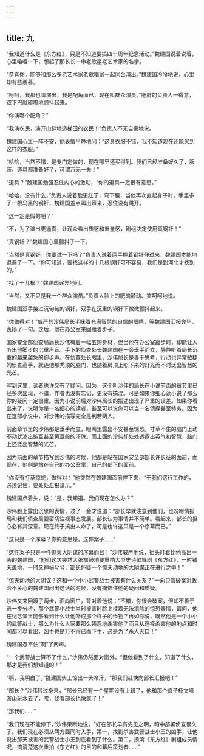 ```yaml
---
---
---
```

title: 九
---



“我知道什么是《东方红》，只是不知道要搞四十周年纪念活动。”魏建国说着说着，心里咯噔一下，想起了那长长一串老歌星老艺术家的名字。

“恭喜你，能够和那么多老艺术家老歌唱家一起同台演出。”魏建国冷冷地说，心里却有些羡慕。

“呵呵，我那也叫演出，我是配角而已，现在叫群众演员。”肥胖的负责人一得意，双下巴就嘟嘟地颤抖起来。

“你演哪个配角？”

“我演农民，演开山辟地造梯田的农民！”负责人不无自豪地说。

魏建国心里一阵不安，他表情平静地问：“这身衣服不错，我不知道现在还能买到这样的衣服。”

“哈哈，当然不错，是专门定做的，现在哪里还买得到。我们已经准备好久了，服装、道具都准备好了，可谓万无一失！”

“道具？”魏建国勉强忍住内心的激动，“你的道具一定很有意思。”

“哈哈，没有什么，”负责人说着脸更红了，弯下腰，当他再次直起身子时，手里多了一根乌黑的钢钎，魏建国差点叫出声来，忍住没有跳开。

“这一定是假的吧？”

“不，为了演出更逼真，让观众看出质感和重量感，剧组决定使用真钢钎！”

“真钢钎？”魏建国心里颤抖了一下。

“当然是真钢钎，你要试一下吗？”负责人说着两手握着钢钎伸过来，魏建国本能地退避了一下。“你可知道，要找这样的十几根钢钎可不容易，我们是到河北才找到的。”

“找了十几根？”魏建国诧异地问。

“当然，又不只是我一个群众演员。”负责人脸上的肥肉颤动、笑呵呵地说。

魏建国双手接过沉甸甸的钢钎，双手在沉重的钢钎下微微颤抖起来。

“你做得对！”威严的沙伟局长半眯着充满智慧的自信的眼睛，等魏建国汇报完毕，表扬了一句。之后，他在办公室来回踱着步子。

国家安全部侦查局局长沙伟有着一幅五短身材，但当他在办公室踱步时，却能让人听出他脚步的沉重声音。手下的侦查处长魏建国在一旁垂手而立，静静听着局长沉重的越来越急的脚步声。在侦查处长眼里，沙伟局长是善于思考，行动也异常敏捷的侦查高手，就连他那秃顶的脑门，也随着房顶上照下来的灯光而不时泛出智慧的光芒。

写到这里，读者也许又有了疑问。因为，这个叫沙伟的局长在小说前面的章节里已经多次出现，不错，作者也没有忘记，更没有搞混。可是如果你细心读小说了那么你的疑问一定很重。因为小说前后对沙伟局长的描述出现了严重的误差。如果你看出来了，说明你是一名细心的读者，甚至可以说你可以当一名侦探甚至特务。因为在这部小说中，对沙伟的描写完全是判若两人。

前面章节里的沙伟都是垂手而立，眼睛里露出不安甚至惊恐，寸草不生的脑门上动不动就渗出豌豆甚至黄豆般的汗珠。而上面的沙伟却处处透露出英气和智慧，脑门上还泛出智慧的光芒。

因为前面的章节描写到沙伟的时候，他都是站在国家安全部部长许长征的面前，而现在，他则是站在自己的办公室里、自己的部下的面前。

“你没有打草惊蛇，做得对！”他突然在魏建国面前停下来，“干我们这行工作的，必须记住，要处处汇报请示。”

魏建国点着头，说：“是，我知道。我们现在怎么办？”

沙伟脸上露出沉思的表情，过了一会才说道：“部长早就注意到他们，也吩咐情报局和我们侦查局要密切注视事态发展。部长认为事情并不简单。看起来，部长的担心必有其深意。现在终于搞出人命了，可是也许这只是一个序幕而已。”

“这只是一个序幕？你的意思是，这件案子……”

“这件案子只是一件惊天大阴谋的序幕而已！”沙伟威严地说，抬头盯着比他高出一头的魏建国，“他们这次突然大张旗鼓地要重拍大型史诗歌舞剧《东方红》，一时铺天盖地，一时又神秘兮兮，部长怀疑一个惊天动地的大阴谋正在进行之中！”

“惊天动地的大阴谋？这和一个小小武警战士被害有什么关系？”一向只管破案对政治不关心的魏建国问出这话的时候，没有掩饰住他的疑问和质疑。

沙伟又来回踱了两步，面向窗户，背对着他说：“不错，你很会破案，但却不善于进一步分析，那个武警小战士当时被害时脸上挂着无法消除的惊恐表情，请问，他在纪念堂里能够看到什么让他吓成那个样子的怪物？再如你说，既然他是一个小小的武警战士，那么为什么人家要那么残忍地杀害他？而且从选择杀害他的地点和时间都可以看出，凶手也是万不得已而下手，必是为了杀人灭口！”

魏建国忍不住“啊”了两声。

“一个武警战士算不了什么，”沙伟仍然面对窗外，“但他看到了什么，知道了什么，那才是我们想知道的！”

“啊，我明白了。”魏建国头上惊出一头冷汗，“那我们赶快向部长汇报吧！”

“部长？”沙伟转过身来，“部长已经有一个星期没有上班了，他和那个疯子杨文峰游山玩水去了，唉，我看部长也快疯了！”

“那我们……”

“我们现在不能停下，”沙伟果断地说，“好在部长早有先见之明，暗中部署侦查很久了。我们现在必须从两方面同时入手，第一，找到杀害武警战士小王的凶手，让他说出那天被害的武警战士小王到底看到了什么。第二，摸清《东方红》剧组成员情况，搞清楚这次重拍《东方红》的目的和幕后策划者……”